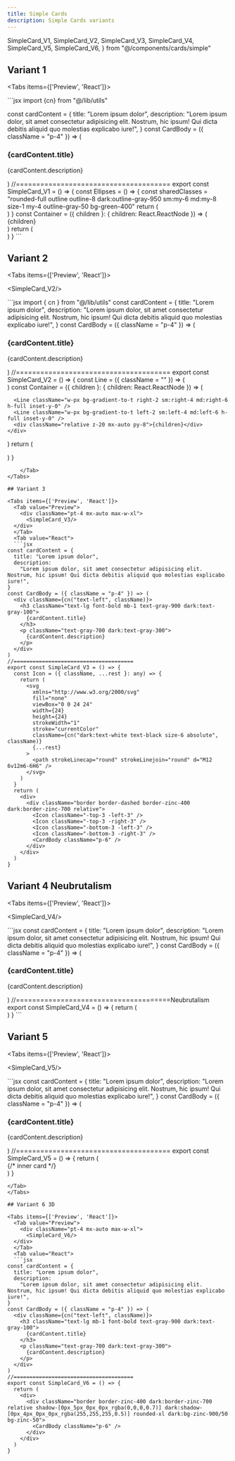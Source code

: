 ```yaml
---
title: Simple Cards
description: Simple Cards variants
---
```


  SimpleCard_V1,
  SimpleCard_V2,
  SimpleCard_V3,
  SimpleCard_V4,
  SimpleCard_V5,
  SimpleCard_V6,
} from "@/components/cards/simple"

## Variant 1

<Tabs items={['Preview', 'React']}>
  <Tab value="Preview">
  <div className="pt-4 mx-auto max-w-xl">
    <SimpleCard_V1/>
  </div>
  </Tab>
  <Tab value="React">
  ```jsx
import {cn} from "@/lib/utils"

const cardContent = {
  title: "Lorem ipsum dolor",
  description:
    "Lorem ipsum dolor, sit amet consectetur adipisicing elit. Nostrum, hic ipsum! Qui dicta debitis aliquid quo molestias explicabo iure!",
}
const CardBody = ({ className = "p-4" }) => (
  <div className={cn("text-left", className)}>
    <h3 className="text-lg font-bold mb-1 text-gray-900 dark:text-gray-100">
      {cardContent.title}
    </h3>
    <p className="text-gray-700 dark:text-gray-300">
      {cardContent.description}
    </p>
  </div>
)
//======================================
export const SimpleCard_V1 = () => {
  const Ellipses = () => {
    const sharedClasses =
      "rounded-full outline outline-8 dark:outline-gray-950 sm:my-6 md:my-8 size-1 my-4 outline-gray-50 bg-green-400"
    return (
      <div className="absolute z-0 grid h-full w-full items-center gap-8 lg:grid-cols-2">
        <section className="absolute z-0 grid h-full w-full grid-cols-2 place-content-between">
          <div className={`${sharedClasses} -mx-[2.5px]`}></div>
          <div className={`${sharedClasses} -mx-[2px] place-self-end`}></div>
          <div className={`${sharedClasses} -mx-[2.5px]`}></div>
          <div className={`${sharedClasses} -mx-[2px] place-self-end`}></div>
        </section>
      </div>
    )
  }
  const Container = ({ children }: { children: React.ReactNode }) => (
    <div className="relative mx-auto w-full rounded-lg border border-dashed border-zinc-300 px-4 dark:border-zinc-800 sm:px-6 md:px-8">
      <div className="absolute left-0 top-4 -z-0 h-px w-full bg-zinc-400 dark:bg-zinc-700 sm:top-6 md:top-8"></div>
      <div className="absolute bottom-4 left-0 z-0 h-px w-full bg-zinc-400 dark:bg-zinc-700 sm:bottom-6 md:bottom-8"></div>
      <div className="relative w-full border-x border-zinc-400 dark:border-zinc-700">
        <Ellipses />
        <div className="relative z-20 mx-auto py-8">{children}</div>
      </div>
    </div>
  )
  return (
    <div className="">
      <Container>
        <div className="p-3 w-full center">
          <CardBody />
        </div>
      </Container>
    </div>
  )
}
```
</Tab>
</Tabs>

## Variant 2

<Tabs items={['Preview', 'React']}>
  <Tab value="Preview">
    <div className="pt-4 mx-auto max-w-xl">
      <SimpleCard_V2/>
  </div>
  </Tab>
  <Tab value="React">
```jsx
import { cn } from "@/lib/utils"
const cardContent = {
  title: "Lorem ipsum dolor",
  description:
    "Lorem ipsum dolor, sit amet consectetur adipisicing elit. Nostrum, hic ipsum! Qui dicta debitis aliquid quo molestias explicabo iure!",
}
const CardBody = ({ className = "p-4" }) => (
  <div className={cn("text-left", className)}>
    <h3 className="text-lg font-bold mb-1 text-gray-900 dark:text-gray-100">
      {cardContent.title}
    </h3>
    <p className="text-gray-700 dark:text-gray-300">
      {cardContent.description}
    </p>
  </div>
)
//======================================
export const SimpleCard_V2 = () => {
  const Line = ({ className = "" }) => (
    <div
      className={cn(
        "h-px w-full via-zinc-400 from-[1%] from-zinc-200 to-zinc-600 absolute -z-0 dark:via-zinc-700 dark:from-zinc-900 dark:to-zinc-500",
        className
      )}
    />
  )
  const Container = ({ children }: { children: React.ReactNode }) => (
    <div className="relative mx-auto w-full px-4 sm:px-6 md:px-8">
      <Line className="bg-gradient-to-l left-0 top-2 sm:top-4 md:top-6" />
      <Line className="bg-gradient-to-r bottom-2 sm:bottom-4 md:bottom-6 left-0" />

      <Line className="w-px bg-gradient-to-t right-2 sm:right-4 md:right-6 h-full inset-y-0" />
      <Line className="w-px bg-gradient-to-t left-2 sm:left-4 md:left-6 h-full inset-y-0" />
      <div className="relative z-20 mx-auto py-8">{children}</div>
    </div>
  )
  return (
      <Container>
        <div className="p-4 w-full center">
          <CardBody />
        </div>
      </Container>
  )
}
```
    </Tab>
</Tabs>

## Variant 3

<Tabs items={['Preview', 'React']}>
  <Tab value="Preview">
    <div className="pt-4 mx-auto max-w-xl">
      <SimpleCard_V3/>
  </div>
  </Tab>
  <Tab value="React">
  ```jsx
const cardContent = {
  title: "Lorem ipsum dolor",
  description:
    "Lorem ipsum dolor, sit amet consectetur adipisicing elit. Nostrum, hic ipsum! Qui dicta debitis aliquid quo molestias explicabo iure!",
}
const CardBody = ({ className = "p-4" }) => (
  <div className={cn("text-left", className)}>
    <h3 className="text-lg font-bold mb-1 text-gray-900 dark:text-gray-100">
      {cardContent.title}
    </h3>
    <p className="text-gray-700 dark:text-gray-300">
      {cardContent.description}
    </p>
  </div>
)
//======================================
export const SimpleCard_V3 = () => {
  const Icon = ({ className, ...rest }: any) => {
    return (
      <svg
        xmlns="http://www.w3.org/2000/svg"
        fill="none"
        viewBox="0 0 24 24"
        width={24}
        height={24}
        strokeWidth="1"
        stroke="currentColor"
        className={cn("dark:text-white text-black size-6 absolute", className)}
        {...rest}
      >
        <path strokeLinecap="round" strokeLinejoin="round" d="M12 6v12m6-6H6" />
      </svg>
    )
  }
  return (
    <div>
      <div className="border border-dashed border-zinc-400 dark:border-zinc-700 relative">
        <Icon className="-top-3 -left-3" />
        <Icon className="-top-3 -right-3" />
        <Icon className="-bottom-3 -left-3" />
        <Icon className="-bottom-3 -right-3" />
        <CardBody className="p-6" />
      </div>
    </div>
  )
}
```
</Tab>
</Tabs>

## Variant 4 Neubrutalism

<Tabs items={['Preview', 'React']}>
  <Tab value="Preview">
    <div className="pt-4 mx-auto max-w-xl">
    <SimpleCard_V4/>
  </div>
  </Tab>
  <Tab value="React">
  ```jsx
const cardContent = {
  title: "Lorem ipsum dolor",
  description:
    "Lorem ipsum dolor, sit amet consectetur adipisicing elit. Nostrum, hic ipsum! Qui dicta debitis aliquid quo molestias explicabo iure!",
}
const CardBody = ({ className = "p-4" }) => (
  <div className={cn("text-left", className)}>
    <h3 className="text-lg font-bold mb-1 text-gray-900 dark:text-gray-100">
      {cardContent.title}
    </h3>
    <p className="text-gray-700 dark:text-gray-300">
      {cardContent.description}
    </p>
  </div>
)
//======================================Neubrutalism
export const SimpleCard_V4 = () => {
  return (
    <div>
      <div className="border-[0.5px] border-zinc-400 dark:border-white/70 relative shadow-[4px_4px_0px_0px_rgba(0,0,0)] dark:shadow-[3px_3px_0px_0px_rgba(255,255,255,0.7)]">
        <CardBody className="p-6" />
      </div>
    </div>
  )
}
```
</Tab>
</Tabs>

## Variant 5

<Tabs items={['Preview', 'React']}>
  <Tab value="Preview">
    <div className="pt-4 mx-auto max-w-xl">
      <SimpleCard_V5/>
  </div>
  </Tab>
  <Tab value="React">
  ```jsx
const cardContent = {
  title: "Lorem ipsum dolor",
  description:
    "Lorem ipsum dolor, sit amet consectetur adipisicing elit. Nostrum, hic ipsum! Qui dicta debitis aliquid quo molestias explicabo iure!",
}
const CardBody = ({ className = "p-4" }) => (
  <div className={cn("text-left", className)}>
    <h3 className="text-lg mb-1 font-bold text-gray-900 dark:text-gray-100">
      {cardContent.title}
    </h3>
    <p className="text-gray-700 dark:text-gray-300">
      {cardContent.description}
    </p>
  </div>
)
//======================================
export const SimpleCard_V5 = () => {
  return (
    <div>
      {/* inner card */}
      <div className="border-[0.5px] border-zinc-300 rounded-sm p-2 dark:border-zinc-800">
        <div
          className={cn(
            "border rounded-sm bg-gradient-to-br",
            // light mode
            " from-white to-zinc-200/60 border-zinc-300 shadow-[2px_0_8px_rgba(0,_0,_0,_0.15)]",
            // dark mode
            "dark:from-zinc-950 dark:to-zinc-900/60 dark:border-zinc-900/50 dark:shadow-inner"
          )}
        >
          <CardBody />
        </div>
      </div>
    </div>
  )
}

```
</Tab>
</Tabs>

## Variant 6 3D

<Tabs items={['Preview', 'React']}>
  <Tab value="Preview">
    <div className="pt-4 mx-auto max-w-xl">
      <SimpleCard_V6/>
  </div>
  </Tab>
  <Tab value="React">
  ```jsx
const cardContent = {
  title: "Lorem ipsum dolor",
  description:
    "Lorem ipsum dolor, sit amet consectetur adipisicing elit. Nostrum, hic ipsum! Qui dicta debitis aliquid quo molestias explicabo iure!",
}
const CardBody = ({ className = "p-4" }) => (
  <div className={cn("text-left", className)}>
    <h3 className="text-lg mb-1 font-bold text-gray-900 dark:text-gray-100">
      {cardContent.title}
    </h3>
    <p className="text-gray-700 dark:text-gray-300">
      {cardContent.description}
    </p>
  </div>
)
//======================================
export const SimpleCard_V6 = () => {
  return (
    <div>
      <div className="border border-zinc-400 dark:border-zinc-700 relative shadow-[0px_5px_0px_0px_rgba(0,0,0,0.7)] dark:shadow-[0px_4px_0px_0px_rgba(255,255,255,0.5)] rounded-xl dark:bg-zinc-900/50 bg-zinc-50">
        <CardBody className="p-6" />
      </div>
    </div>
  )
}

```
</Tab>
</Tabs>
